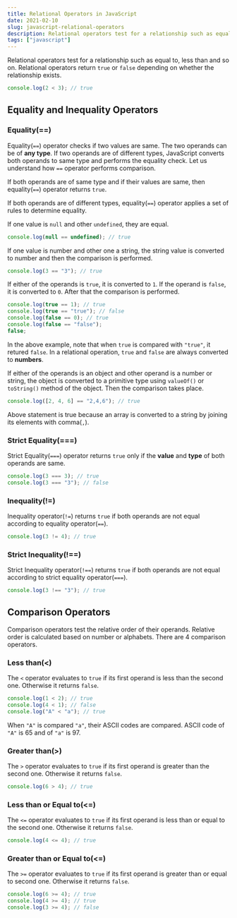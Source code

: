 ```yaml
---
title: Relational Operators in JavaScript
date: 2021-02-10
slug: javascript-relational-operators
description: Relational operators test for a relationship such as equal to, less than and so on. Relational operators return `true` or `false` depending on whether the relationship exists.
tags: ["javascript"]
---
```



Relational operators test for a relationship such as equal to, less than and so on. Relational operators return `true` or `false` depending on whether the relationship exists.

```javascript
console.log(2 < 3); // true
```

## Equality and Inequality Operators

### Equality(==)

Equality(`==`) operator checks if two values are same. The two operands can be of **any type**. If two operands are of different types, JavaScript converts both operands to same type and performs the equality check. Let us understand how `==` operator performs comparison.

If both operands are of same type and if their values are same, then equality(`==`) operator returns `true`.

If both operands are of different types, equality(`==`) operator applies a set of rules to determine equality.

If one value is `null` and other `undefined`, they are equal.

```javascript
console.log(null == undefined); // true
```

If one value is number and other one a string, the string value is converted to number and then the comparison is performed.

```javascript
console.log(3 == "3"); // true
```

If either of the operands is `true`, it is converted to `1`. If the operand is `false`, it is converted to `0`. After that the comparison is performed.

```javascript
console.log(true == 1); // true
console.log(true == "true"); // false
console.log(false == 0); // true
console.log(false == "false");
false;
```

In the above example, note that when `true` is compared with `"true"`, it retured `false`. In a relational operation, `true` and `false` are always converted to **numbers**.

If either of the operands is an object and other operand is a number or string, the object is converted to a primitive type using `valueOf()` or `toString()` method of the object. Then the comparison takes place.

```javascript
console.log([2, 4, 6] == "2,4,6"); // true
```

Above statement is true because an array is converted to a string by joining its elements with comma(`,`).

### Strict Equality(===)

Strict Equality(`===`) operator returns `true` only if the **value** and **type** of both operands are same.

```javascript
console.log(3 === 3); // true
console.log(3 === "3"); // false
```

### Inequality(!=)

Inequality operator(`!=`) returns `true` if both operands are not equal according to equality operator(`==`).

```javascript
console.log(3 != 4); // true
```

### Strict Inequality(!==)

Strict Inequality operator(`!==`) returns `true` if both operands are not equal according to strict equality operator(`===`).

```javascript
console.log(3 !== "3"); // true
```

## Comparison Operators

Comparison operators test the relative order of their operands. Relative order is calculated based on number or alphabets. There are 4 comparison operators.

### Less than(<)

The `<` operator evaluates to `true` if its first operand is less than the second one. Otherwise it returns `false`.

```javascript
console.log(1 < 2); // true
console.log(4 < 1); // false
console.log("A" < "a"); // true
```

When `"A"` is compared `"a"`, their ASCII codes are compared. ASCII code of `"A"` is 65 and of `"a"` is 97.

### Greater than(>)

The `>` operator evaluates to `true` if its first operand is greater than the second one. Otherwise it returns `false`.

```javascript
console.log(6 > 4); // true
```

### Less than or Equal to(<=)

The `<=` operator evaluates to `true` if its first operand is less than or equal to the second one. Otherwise it returns `false`.

```javascript
console.log(4 <= 4); // true
```

### Greater than or Equal to(<=)

The `>=` operator evaluates to `true` if its first operand is greater than or equal to second one. Otherwise it returns `false`.

```javascript
console.log(6 >= 4); // true
console.log(4 >= 4); // true
console.log(3 >= 4); // false
```
